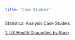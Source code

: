 ```yaml
---
title: "Case Studies"
---
```


Statistical Analysis Case Studies

[1. US Health Disparities by Race](case_studies/us_health_disparities/us_health_disparities_p.qmd)